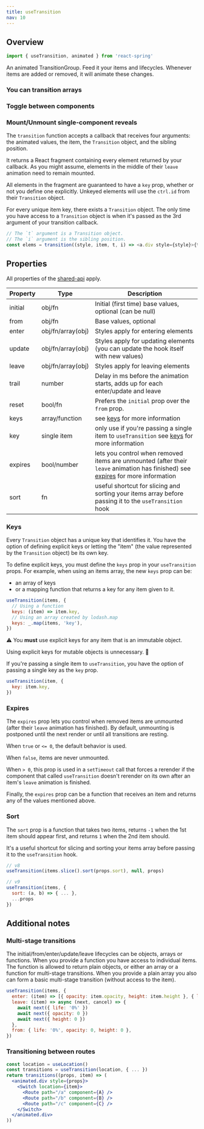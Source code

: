 ```yaml
---
title: useTransition
nav: 10
---
```


## Overview

```js
import { useTransition, animated } from 'react-spring'
```

An animated TransitionGroup. Feed it your items and lifecycles. Whenever items are added or removed, it will animate these changes.

### You can transition arrays

<Demo name="chain-use-transition" />

### Toggle between components

<Demo name="components-use-transition" />

### Mount/Unmount single-component reveals

<Demo name="mount-use-transition" />

The `transition` function accepts a callback that receives four arguments: the animated values,
the item, the `Transition` object, and the sibling position.

It returns a React fragment containing every element returned by your
callback. As you might assume, elements in the middle of their `leave`
animation need to remain mounted.

All elements in the fragment are guaranteed to have a `key` prop, whether or
not you define one explicitly. Unkeyed elements will use the `ctrl.id` from
their `Transition` object.

For every unique item key, there exists a `Transition` object. The only time
you have access to a `Transition` object is when it's passed as the 3rd argument
of your transition callback.

```js
// The `t` argument is a Transition object.
// The `i` argument is the sibling position.
const elems = transition((style, item, t, i) => <a.div style={style}>{t.phase}</a.div>)
```

## Properties

All properties of the [shared-api](/react-spring/common/props) apply.

| Property | Type              | Description                                                                                                                                                                   |
| -------- | ----------------- | ----------------------------------------------------------------------------------------------------------------------------------------------------------------------------- |
| initial  | obj/fn            | Initial (first time) base values, optional (can be null)                                                                                                                      |
| from     | obj/fn            | Base values, optional                                                                                                                                                         |
| enter    | obj/fn/array(obj) | Styles apply for entering elements                                                                                                                                            |
| update   | obj/fn/array(obj) | Styles apply for updating elements (you can update the hook itself with new values)                                                                                           |
| leave    | obj/fn/array(obj) | Styles apply for leaving elements                                                                                                                                             |
| trail    | number            | Delay in ms before the animation starts, adds up for each enter/update and leave                                                                                              |
| reset    | bool/fn           | Prefers the `initial` prop over the `from` prop.                                                                                                                              |
| keys     | array/function    | see [keys](/react-spring/hooks/use-transition#keys) for more information                                                                                                      |
| key      | single item       | only use if you're passing a single item to `useTransition` see [keys](/react-spring/hooks/use-transition#keys) for more information                                          |
| expires  | bool/number       | lets you control when removed items are unmounted (after their `leave` animation has finished) see [expires](/react-spring/hooks/use-transition#expires) for more information |
| sort     | fn                | useful shortcut for slicing and sorting your items array before passing it to the `useTransition` hook                                                                        |

### Keys

Every `Transition` object has a unique key that identifies it. You have the
option of defining explicit keys or letting the "item" (the value represented
by the `Transition` object) be its own key.

To define explicit keys, you must define the `keys` prop in your `useTransition`
props. For example, when using an items array, the new `keys` prop can be:

- an array of keys
- or a mapping function that returns a key for any item given to it.

```js
useTransition(items, {
  // Using a function
  keys: (item) => item.key,
  // Using an array created by lodash.map
  keys: _.map(items, 'key'),
})
```

⚠️ You **must** use explicit keys for any item that is an immutable object.

Using explicit keys for mutable objects is unnecessary. 🥳

If you're passing a single item to `useTransition`, you have the option of
passing a single key as the `key` prop.

```js
useTransition(item, {
  key: item.key,
})
```

### Expires

The `expires` prop lets you control when removed items are unmounted (after
their `leave` animation has finished). By default, unmounting is postponed
until the next render or until all transitions are resting.

When `true` or `<= 0`, the default behavior is used.

When `false`, items are never unmounted.

When `> 0`, this prop is used in a `setTimeout` call that forces a
rerender if the component that called `useTransition` doesn't rerender
on its own after an item's `leave` animation is finished.

Finally, the `expires` prop can be a function that receives an item and returns any of
the values mentioned above.

### Sort

The `sort` prop is a function that takes two items, returns `-1` when
the 1st item should appear first, and returns `1` when the 2nd item should.

It's a useful shortcut for slicing and sorting your items array before passing
it to the `useTransition` hook.

```js
// v8
useTransition(items.slice().sort(props.sort), null, props)

// v9
useTransition(items, {
  sort: (a, b) => { ... },
  ...props
})
```

## Additional notes

### Multi-stage transitions

The initial/from/enter/update/leave lifecycles can be objects, arrays or functions. When you provide a function you have access to individual items. The function is allowed to return plain objects, or either an array or a function for multi-stage transitions. When you provide a plain array you also can form a basic multi-stage transition (without access to the item).

```jsx
useTransition(items, {
  enter: (item) => [{ opacity: item.opacity, height: item.height }, { life: '100%' }],
  leave: (item) => async (next, cancel) => {
    await next({ life: '0%' })
    await next({ opacity: 0 })
    await next({ height: 0 })
  },
  from: { life: '0%', opacity: 0, height: 0 },
})
```

### Transitioning between routes

```jsx
const location = useLocation()
const transitions = useTransition(location, { ... })
return transitions((props, item) => (
  <animated.div style={props}>
    <Switch location={item}>
      <Route path="/a" component={A} />
      <Route path="/b" component={B} />
      <Route path="/c" component={C} />
    </Switch>
  </animated.div>
))
```

<!-- import ImageFadeDemo from 'demos//src/App'

## Demos

<DemoGrid>
  <Demo
    title="Image Fade"
    url="github/pmndrs/react-spring/tree/master/demo/src/sandboxes/image-fade"
  />
  <Demo
    title="List Reordering"
    url="github/pmndrs/react-spring/tree/master/demo/src/sandboxes/list-reordering"
  />
  <Demo title="Masonry" url="github/pmndrs/react-spring/tree/master/demo/src/sandboxes/masonry" />
  <Demo
    title="Multistage Transition"
    url="github/pmndrs/react-spring/tree/master/demo/src/sandboxes/multistage-transition"
  />
  <Demo
    title="Notification Hub"
    url="github/pmndrs/react-spring/tree/master/demo/src/sandboxes/notification-hub"
  />
  <Demo
    title="Simple Transition"
    url="github/pmndrs/react-spring/tree/master/demo/src/sandboxes/simple-transition"
  />
</DemoGrid>
